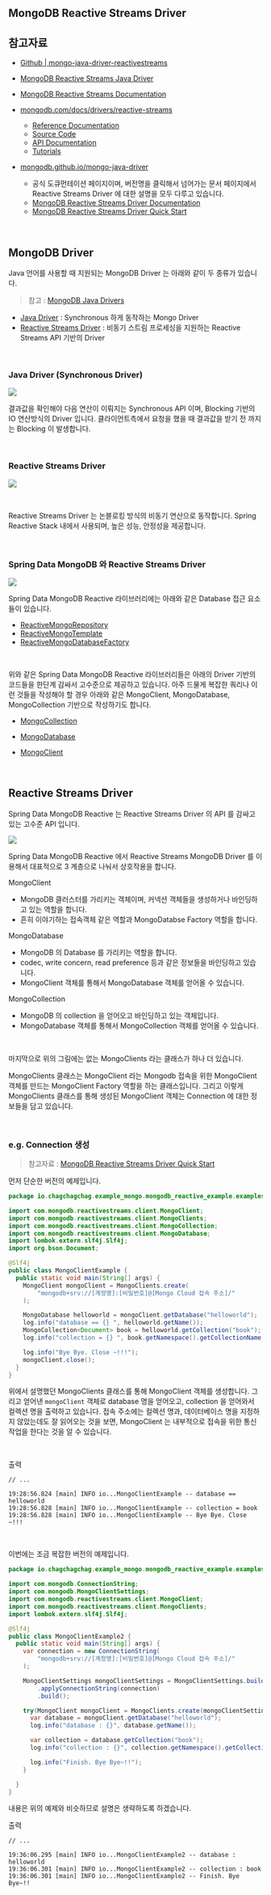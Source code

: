 ## MongoDB Reactive Streams Driver

## 참고자료

- [Github | mongo-java-driver-reactivestreams](https://github.com/mongodb/mongo-java-driver-reactivestreams/tree/master)

- [MongoDB Reactive Streams Java Driver](https://mongodb.github.io/mongo-java-driver-reactivestreams/)
- [MongoDB Reactive Streams Documentation](https://mongodb.github.io/mongo-java-driver/5.0/driver-reactive/)
- [mongodb.com/docs/drivers/reactive-streams](https://www.mongodb.com/docs/drivers/reactive-streams/)
  - [Reference Documentation](https://mongodb.github.io/mongo-java-driver/5.0)
  - [Source Code](https://github.com/mongodb/mongo-java-driver/tree/master/driver-reactive-streams/)
  - [API Documentation](https://mongodb.github.io/mongo-java-driver/5.0/apidocs/mongodb-driver-reactivestreams/)
  - [Tutorials](https://mongodb.github.io/mongo-java-driver/5.0/driver-reactive/tutorials/)
- [mongodb.github.io/mongo-java-driver](https://mongodb.github.io/mongo-java-driver/) 
  - 공식 도큐먼테이션 페이지이며, 버전명을 클릭해서 넘어가는 문서 페이지에서 Reactive Streams Driver 에 대한 설명을 모두 다루고 있습니다.
  - [MongoDB Reactive Streams Driver Documentation](https://mongodb.github.io/mongo-java-driver/5.0/driver-reactive/)
  - [MongoDB Reactive Streams Driver Quick Start](https://mongodb.github.io/mongo-java-driver/5.0/driver-reactive/getting-started/quick-start/)

<br/>




## MongoDB Driver
Java 언어를 사용할 때 지원되는 MongoDB Driver 는 아래와 같이 두 종류가 있습니다. 

> 참고 : [MongoDB Java Drivers](https://www.mongodb.com/docs/drivers/java-drivers/)

-  [Java Driver](https://www.mongodb.com/docs/drivers/java/sync/current) : Synchronous 하게 동작하는 Mongo Driver
- [Reactive Streams Driver](https://www.mongodb.com/docs/drivers/reactive-streams/) : 비동기 스트림 프로세싱을 지원하는 Reactive Streams API 기반의 Driver

<br/>



### Java Driver (Synchronous Driver)

![](./img/mongodb-reactive-streams-driver/synchronous-java-driver.png)

결과값을 확인해야 다음 연산이 이뤄지는 Synchronous API 이며, Blocking 기반의 IO 연산방식의 Driver 입니다. 클라이언트측에서 요청을 했을 때 결과값을 받기 전 까지는 Blocking 이 발생합니다.<br/>

<br/>



### Reactive Streams Driver

![](./img/mongodb-reactive-streams-driver/reactive-streams-driver.png)

<br/>

Reactive Streams Driver 는 논블로킹 방식의 비동기 연산으로 동작합니다. Spring Reactive Stack 내에서 사용되며, 높은 성능, 안정성을 제공합니다.<br/>

<br/>



### Spring Data MongoDB 와 Reactive Streams Driver

![](./img/mongodb-reactive-streams-driver/spring-data-mongo-reactive-and-reactive-driver.png)

Spring Data MongoDB Reactive 라이브러리에는 아래와 같은 Database 접근 요소들이 있습니다.

- [ReactiveMongoRepository](https://docs.spring.io/spring-data/mongodb/docs/current/api/org/springframework/data/mongodb/repository/ReactiveMongoRepository.html)
- [ReactiveMongoTemplate](https://docs.spring.io/spring-data/mongodb/docs/current/api/org/springframework/data/mongodb/core/ReactiveMongoTemplate.html)
- [ReactiveMongoDatabaseFactory](https://docs.spring.io/spring-data/mongodb/docs/current/api/org/springframework/data/mongodb/ReactiveMongoDatabaseFactory.html)

<br/>



위와 같은 Spring Data MongoDB Reactive 라이브러리들은 아래의 Driver 기반의 코드들을 한단계 감싸서 고수준으로 제공하고 있습니다. 아주 드물게 복잡한 쿼리나 이런 것들을 작성해야 할 경우 아래와 같은 MongoClient, MongoDatabase, MongoCollection 기반으로 작성하기도 합니다.<br/>

- [MongoCollection](https://mongodb.github.io/mongo-java-driver/5.0/apidocs/mongodb-driver-reactivestreams/com/mongodb/reactivestreams/client/MongoCollection.html)

- [MongoDatabase](https://mongodb.github.io/mongo-java-driver/5.0/apidocs/mongodb-driver-reactivestreams/com/mongodb/reactivestreams/client/MongoDatabase.html)
- [MongoClient](https://mongodb.github.io/mongo-java-driver/5.0/apidocs/mongodb-driver-reactivestreams/com/mongodb/reactivestreams/client/MongoClient.html)

<br/>



## Reactive Streams Driver

Spring Data MongoDB Reactive 는 Reactive Streams Driver 의 API 를 감싸고 있는 고수준 API 입니다.

![](./img/mongodb-reactive-streams-driver/reactive-streams-driver-stack.png)



Spring Data MongoDB Reactive 에서 Reactive Streams MongoDB Driver 를 이용해서 대표적으로 3 계층으로 나눠서 상호작용을 합니다.



MongoClient

- MongoDB 클러스터를 가리키는 객체이며, 커넥션 객체들을 생성하거나 바인딩하고 있는 역할을 합니다.
- 흔히 이야기하는 접속객체 같은 역할과 MongoDatabse Factory 역할을 합니다.

MongoDatabase

- MongoDB 의 Database 를 가리키는 역할을 합니다.
- codec, write concern, read preference 등과 같은 정보들을 바인딩하고 있습니다.
- MongoClient 객체를 통해서 MongoDatabase 객체를 얻어올 수 있습니다.

MongoCollection

- MongoDB 의 collection 을 얻어오고 바인딩하고 있는 객체입니다.
- MongoDatabase 객체를 통해서 MongoCollection 객체를 얻어올 수 있습니다.

<br/>



마지막으로 위의 그림에는 없는 MongoClients 라는 클래스가 하나 더 있습니다.<br/>

MongoClients 클래스는 MongoClient 라는 Mongodb 접속을 위한 MongoClient 객체를 만드는 MongoClient Factory 역할을 하는 클래스입니다. 그리고 이렇게 MongoClients 클래스를 통해 생성된 MongoClient 객체는 Connection 에 대한 정보들을 담고 있습니다.<br/>

<br/>



### e.g. Connection 생성 

> 참고자료 : [MongoDB Reactive Streams Driver Quick Start](https://mongodb.github.io/mongo-java-driver/5.0/driver-reactive/getting-started/quick-start/)

먼저 단순한 버전의 예제입니다.

```java
package io.chagchagchag.example_mongo.mongodb_reactive_example.examples;

import com.mongodb.reactivestreams.client.MongoClient;
import com.mongodb.reactivestreams.client.MongoClients;
import com.mongodb.reactivestreams.client.MongoCollection;
import com.mongodb.reactivestreams.client.MongoDatabase;
import lombok.extern.slf4j.Slf4j;
import org.bson.Document;

@Slf4j
public class MongoClientExample {
  public static void main(String[] args) {
    MongoClient mongoClient = MongoClients.create(
        "mongodb+srv://[계정명]:[비밀번호]@[Mongo Cloud 접속 주소]/"
    );

    MongoDatabase helloworld = mongoClient.getDatabase("helloworld");
    log.info("database == {} ", helloworld.getName());
    MongoCollection<Document> book = helloworld.getCollection("book");
    log.info("collection = {} ", book.getNamespace().getCollectionName());

    log.info("Bye Bye. Close ~!!!");
    mongoClient.close();
  }
}
```

위에서 설명했던 MongoClients 클래스를 통해 MongoClient 객체를 생성합니다. 그리고 얻어낸 `mongoClient` 객체로 database 명을 얻어오고, collection 을 얻어와서 컬렉션 명을 출력하고 있습니다. 접속 주소에는 컬렉션 명과, 데이터베이스 명을 지정하지 않았는데도 잘 읽어오는 것을 보면, MongoClient 는 내부적으로 접속을 위한 통신작업을 한다는 것을 알 수 있습니다.<br/>

<br/>



출력

```plain
// ...

19:28:56.824 [main] INFO io...MongoClientExample -- database == helloworld 
19:28:56.828 [main] INFO io...MongoClientExample -- collection = book 
19:28:56.828 [main] INFO io...MongoClientExample -- Bye Bye. Close ~!!!
```

<br/>



이번에는 조금 복잡한 버전의 예제입니다.

```java
package io.chagchagchag.example_mongo.mongodb_reactive_example.examples;

import com.mongodb.ConnectionString;
import com.mongodb.MongoClientSettings;
import com.mongodb.reactivestreams.client.MongoClient;
import com.mongodb.reactivestreams.client.MongoClients;
import lombok.extern.slf4j.Slf4j;

@Slf4j
public class MongoClientExample2 {
  public static void main(String[] args) {
    var connection = new ConnectionString(
        "mongodb+srv://[계정명]:[비밀번호]@[Mongo Cloud 접속 주소]/"
    );

    MongoClientSettings mongoClientSettings = MongoClientSettings.builder()
        .applyConnectionString(connection)
        .build();

    try(MongoClient mongoClient = MongoClients.create(mongoClientSettings)){
      var database = mongoClient.getDatabase("helloworld");
      log.info("database : {}", database.getName());

      var collection = database.getCollection("book");
      log.info("collection : {}", collection.getNamespace().getCollectionName());

      log.info("Finish. Bye Bye~!!");
    }

  }
}
```

내용은 위의 예제와 비슷하므로 설명은 생략하도록 하겠습니다.<br/>



출력

```plain
// ...

19:36:06.295 [main] INFO io...MongoClientExample2 -- database : helloworld
19:36:06.301 [main] INFO io...MongoClientExample2 -- collection : book
19:36:06.301 [main] INFO io...MongoClientExample2 -- Finish. Bye Bye~!!
```

<br/>



